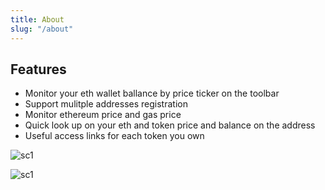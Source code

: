 ```yaml
---
title: About 
slug: "/about"
---
```


## Features

* Monitor your eth wallet ballance by price ticker on the toolbar
* Support mulitple addresses registration
* Monitor ethereum price and gas price
* Quick look up on your eth and token price and balance on the address
* Useful access links for each token you own

![sc1](./screenshot1.png)

![sc1](./screenshot2.png)